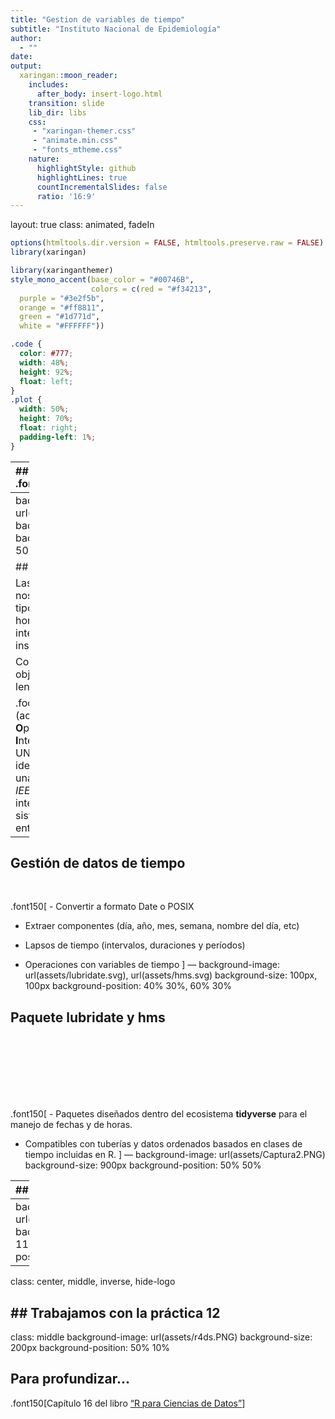```yaml
---
title: "Gestion de variables de tiempo"
subtitle: "Instituto Nacional de Epidemiología"  
author: 
  - ""
date: 
output:
  xaringan::moon_reader:
    includes:
      after_body: insert-logo.html
    transition: slide
    lib_dir: libs
    css: 
     - "xaringan-themer.css"
     - "animate.min.css"
     - "fonts_mtheme.css"
    nature:
      highlightStyle: github
      highlightLines: true
      countIncrementalSlides: false
      ratio: '16:9'
---
```

layout: true
class: animated, fadeIn

```r
options(htmltools.dir.version = FALSE, htmltools.preserve.raw = FALSE)
library(xaringan)
```

```r
library(xaringanthemer)
style_mono_accent(base_color = "#00746B", 
                  colors = c(red = "#f34213",
  purple = "#3e2f5b",
  orange = "#ff8811",
  green = "#1d771d",
  white = "#FFFFFF"))
```

```css
.code {
  color: #777;
  width: 48%;
  height: 92%;
  float: left;
}
.plot {
  width: 50%;
  height: 70%;
  float: right;
  padding-left: 1%;
}
```

---
## Introducción
.font150[ 

- Las variables de tiempo pueden estar expresadas en diferentes unidades y formatos (fecha, hora, dia, mes, año, etc...)

- Las fechas y las horas son complicadas porque tienen que reconciliar dos *fenómenos físicos* (la rotación de la Tierra y su órbita alrededor del sol), con todo un conjunto de *fenómenos geopolíticos* que incluyen: formatos distintos (dd/mm/aaaa - mm/dd/aaaa), husos horarios y horarios de verano (en algunas ocasiones y países).

- Para pensar lo complejo del asunto contestemos estas preguntas:

 - ¿Todos los años tienen 365 días?
 - ¿Todos los días tienen 24 horas?
 - ¿Cada minuto tiene 60 segundos?

]
---
background-image: url(assets/Captura1.PNG)
background-size: 650px
background-position: 50% 65%

## Sistemas de fechas

Las variables de tiempo nos obliga a gestionar tipos de datos fecha y hora, así como también intervalos entre esos instantes.

Coexisten 2 clases de objetos básicos en el lenguaje R

.footnote[
**POSIX** (acrónimo de **P**ortable **O**perating **S**ystem **I**nterface, y **X** viene de UNIX como seña de identidad de la API) es una norma escrita por la *IEEE*, que define una interfaz estándar del sistema operativo y el entorno.
]
---
## Gestión de datos de tiempo
<br>

.font150[
- Convertir a formato Date o POSIX

- Extraer componentes (día, año, mes, semana, nombre del día, etc)

- Lapsos de tiempo (intervalos, duraciones y períodos)

- Operaciones con variables de tiempo
]
---
background-image: url(assets/lubridate.svg), url(assets/hms.svg)
background-size: 100px, 100px
background-position: 40% 30%, 60% 30%

## Paquete lubridate y hms

<br>
<br>
<br>
<br>
<br>
<br>

.font150[
- Paquetes diseñados dentro del ecosistema **tidyverse** para el manejo de fechas y de horas.

- Compatibles con tuberías y datos ordenados basados en clases de tiempo incluidas en R.
]
---
background-image: url(assets/Captura2.PNG)
background-size: 900px
background-position: 50% 50%

---
## Lapsos de tiempo

.font150[
Un año trópico dura 365 días 5 h 48 min 45,10 s (365,242189 días), por lo que se produce un desfasaje con respecto a nuestro año calendario.

Para realizar operaciones con fechas y date-times sorteando estas dificultades, **lubridate** ofrece tres tipos de lapsos:

- **Intervalos**: lapso de tiempo que ocurre entre dos instantes específicos.

- **Duraciones**: lapso de tiempo medidos en segundos exactos (máxima unidad temporal con una longitud consistente).

- **Períodos**: intervalo de tiempo en unidades "humanas" mayores que segundos (minutos, días, meses, etc)
]
---
background-image: url(assets/Captura3.PNG)
background-size: 1100px
background-position: 50% 50%

---
class: center, middle, inverse, hide-logo

## Trabajamos con la práctica 12
---
class: middle
background-image: url(assets/r4ds.PNG) 
background-size: 200px
background-position: 50% 10%

## Para profundizar...

.font150[Capítulo 16 del libro ["R para Ciencias de Datos"](https://es.r4ds.hadley.nz/16-datetimes.html)]


